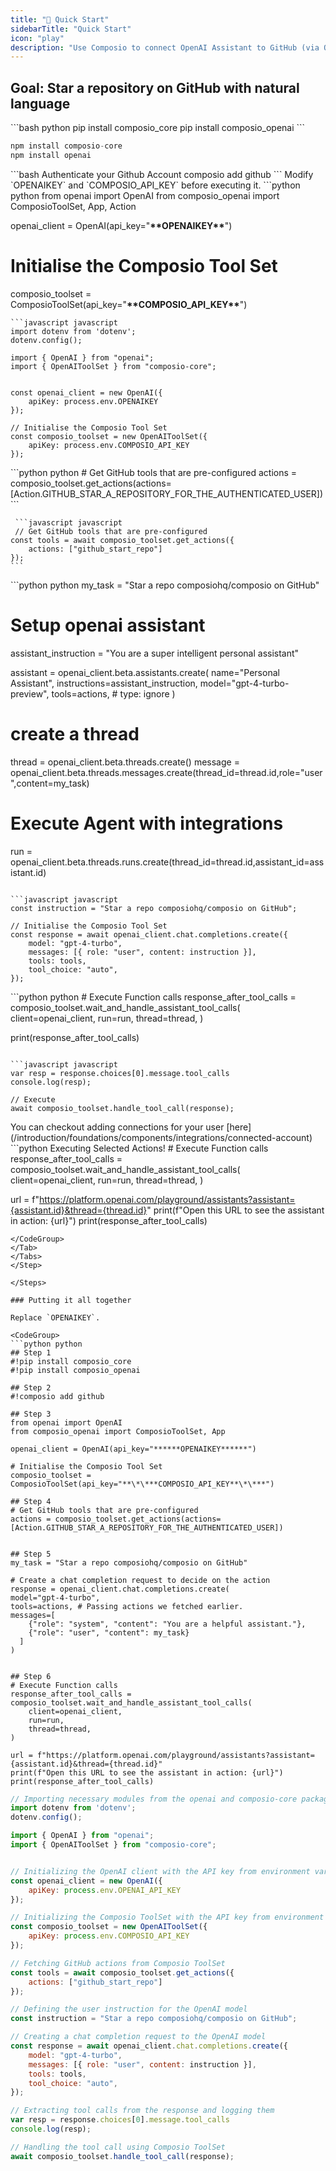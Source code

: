 ```yaml
---
title: "🚀 Quick Start"
sidebarTitle: "Quick Start"
icon: "play"
description: "Use Composio to connect OpenAI Assistant to GitHub (via OAUTH2) to perform a task using natural language"
---
```


## Goal: Star a repository on GitHub with natural language

<Steps>

<Step title="Install Composio Package">
<CodeGroup>
```bash python 
pip install composio_core 
pip install composio_openai 
```

```javascript javascript
npm install composio-core
npm install openai
```
</CodeGroup>
</Step>
<Step title="Authenticate your github account using CLI">
<CodeGroup>
```bash Authenticate your Github Account 
composio add github
```
</CodeGroup>
</Step>
<Step title="Import python packages">
Modify `OPENAIKEY` and `COMPOSIO_API_KEY` before executing it.
<CodeGroup>
```python python 
from openai import OpenAI
from composio_openai import ComposioToolSet, App, Action

openai_client = OpenAI(api_key="**\*\***OPENAIKEY**\*\***")

# Initialise the Composio Tool Set

composio_toolset = ComposioToolSet(api_key="**\*\***COMPOSIO_API_KEY**\*\***")

```
```javascript javascript
import dotenv from 'dotenv';
dotenv.config();

import { OpenAI } from "openai";
import { OpenAIToolSet } from "composio-core";


const openai_client = new OpenAI({
    apiKey: process.env.OPENAIKEY
});

// Initialise the Composio Tool Set
const composio_toolset = new OpenAIToolSet({
    apiKey: process.env.COMPOSIO_API_KEY
});
```

</CodeGroup>
</Step>

<Step title="Fetch all Github actions via Composio">
  <CodeGroup>
    ```python python
# Get GitHub tools that are pre-configured
actions = composio_toolset.get_actions(actions=[Action.GITHUB_STAR_A_REPOSITORY_FOR_THE_AUTHENTICATED_USER])
    ```

     ```javascript javascript
     // Get GitHub tools that are pre-configured
    const tools = await composio_toolset.get_actions({
        actions: ["github_start_repo"]
    });
    ```
  </CodeGroup>
</Step>

<Step title="Using Function Call">

<CodeGroup>
```python python
my_task = "Star a repo composiohq/composio on GitHub"

# Setup openai assistant
assistant_instruction = "You are a super intelligent personal assistant"

assistant = openai_client.beta.assistants.create(
    name="Personal Assistant",
    instructions=assistant_instruction,
    model="gpt-4-turbo-preview",
    tools=actions,  # type: ignore
)


# create a thread
thread = openai_client.beta.threads.create()
message = openai_client.beta.threads.messages.create(thread_id=thread.id,role="user",content=my_task)

# Execute Agent with integrations
run = openai_client.beta.threads.runs.create(thread_id=thread.id,assistant_id=assistant.id)

```

```javascript javascript
const instruction = "Star a repo composiohq/composio on GitHub";

// Initialise the Composio Tool Set
const response = await openai_client.chat.completions.create({
    model: "gpt-4-turbo",
    messages: [{ role: "user", content: instruction }],
    tools: tools,
    tool_choice: "auto",
});

```
</CodeGroup>
</Step>

<Step title="Handle Tool Calls - Execute Actions">
<Tabs>
<Tab title="Default">
<CodeGroup>
```python python 
# Execute Function calls
response_after_tool_calls = composio_toolset.wait_and_handle_assistant_tool_calls(
    client=openai_client,
    run=run,
    thread=thread,
)

print(response_after_tool_calls)
```

```javascript javascript
var resp = response.choices[0].message.tool_calls 
console.log(resp);

// Execute
await composio_toolset.handle_tool_call(response);
```
</CodeGroup>
</Tab>
<Tab title="Execute actions for Specific User">
You can checkout adding connections for your user [here](/introduction/foundations/components/integrations/connected-account)
<CodeGroup>
```python Executing Selected Actions!
# Execute Function calls
response_after_tool_calls = composio_toolset.wait_and_handle_assistant_tool_calls(
    client=openai_client,
    run=run,
    thread=thread,
)

url = f"https://platform.openai.com/playground/assistants?assistant={assistant.id}&thread={thread.id}"
print(f"Open this URL to see the assistant in action: {url}")
print(response_after_tool_calls)
```
</CodeGroup>
</Tab>
</Tabs>
</Step>

</Steps>

### Putting it all together

Replace `OPENAIKEY`.

<CodeGroup>
```python python 
## Step 1
#!pip install composio_core
#!pip install composio_openai

## Step 2
#!composio add github

## Step 3
from openai import OpenAI
from composio_openai import ComposioToolSet, App

openai_client = OpenAI(api_key="******OPENAIKEY******")

# Initialise the Composio Tool Set
composio_toolset = ComposioToolSet(api_key="**\*\***COMPOSIO_API_KEY**\*\***")

## Step 4
# Get GitHub tools that are pre-configured
actions = composio_toolset.get_actions(actions=[Action.GITHUB_STAR_A_REPOSITORY_FOR_THE_AUTHENTICATED_USER])


## Step 5
my_task = "Star a repo composiohq/composio on GitHub"

# Create a chat completion request to decide on the action
response = openai_client.chat.completions.create(
model="gpt-4-turbo",
tools=actions, # Passing actions we fetched earlier.
messages=[
    {"role": "system", "content": "You are a helpful assistant."},
    {"role": "user", "content": my_task}
  ]
)


## Step 6
# Execute Function calls
response_after_tool_calls = composio_toolset.wait_and_handle_assistant_tool_calls(
    client=openai_client,
    run=run,
    thread=thread,
)

url = f"https://platform.openai.com/playground/assistants?assistant={assistant.id}&thread={thread.id}"
print(f"Open this URL to see the assistant in action: {url}")
print(response_after_tool_calls)
```

```javascript javascript
// Importing necessary modules from the openai and composio-core packages
import dotenv from 'dotenv';
dotenv.config();

import { OpenAI } from "openai";
import { OpenAIToolSet } from "composio-core";


// Initializing the OpenAI client with the API key from environment variables
const openai_client = new OpenAI({
    apiKey: process.env.OPENAI_API_KEY
});

// Initializing the Composio ToolSet with the API key from environment variables
const composio_toolset = new OpenAIToolSet({
    apiKey: process.env.COMPOSIO_API_KEY
});

// Fetching GitHub actions from Composio ToolSet
const tools = await composio_toolset.get_actions({
    actions: ["github_start_repo"]
});

// Defining the user instruction for the OpenAI model
const instruction = "Star a repo composiohq/composio on GitHub";

// Creating a chat completion request to the OpenAI model
const response = await openai_client.chat.completions.create({
    model: "gpt-4-turbo",
    messages: [{ role: "user", content: instruction }],
    tools: tools,
    tool_choice: "auto",
});

// Extracting tool calls from the response and logging them
var resp = response.choices[0].message.tool_calls 
console.log(resp);

// Handling the tool call using Composio ToolSet
await composio_toolset.handle_tool_call(response);

```
</CodeGroup>
